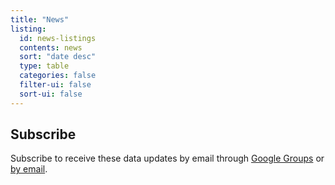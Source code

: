 ```yaml
---
title: "News"
listing:
  id: news-listings
  contents: news
  sort: "date desc"
  type: table
  categories: false
  filter-ui: false
  sort-ui: false
---
```



::: {#news-listings}
:::

::: {.callout-tip}
## Subscribe

Subscribe to receive these data updates by email through [Google Groups](https://groups.google.com/a/law.berkeley.edu/g/deportation_data_updates/about) or [by email](mailto:deportation_data_updates+subscribe@lists.berkeley.edu).

:::
